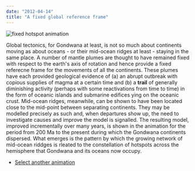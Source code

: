 ```yaml
---
date: "2012-04-14"
title: "A fixed global reference frame"
---
```


![fixed hotspot animation](FixedAnimation.gif)

Global tectonics, for Gondwana at least, is not so much about continents moving as about oceans - or their mid-ocean ridges at least - staying in the same place. 
A number of mantle plumes are thought to have remained fixed with respect to the earth's axis of rotation and hence provide a fixed referecne frame for the movements
of all the continents.  These plumes have each provided geological evidence of (a) an abrupt outbreak with copious supplies of magma at a certain time and (b) a **trail** of 
generally diminishing activity (perhaps with some reactivations from time to time) in the form of oceanic islands and submarine edifices ying on the oceanic crust.
Mid-ocean ridges, meanwhile, can be shown to have been located close to the mid-point between separating continents.  They may be modelled precisely as such and, when departures
show up, the need to investigate causes and improve the model is signalled.  The resulting model, improved incrementally over many years, is shown in the animation 
for the period from 200 Ma to the present during which the Gondwana continents dispersed. What emerges is the pattern by which the growing network of mid-ocean riddges
is rleated to the constellation of hotspots across the hemisphere that Gondwana and its oceans now occupy.


* [Select another animation](/gondwana)
